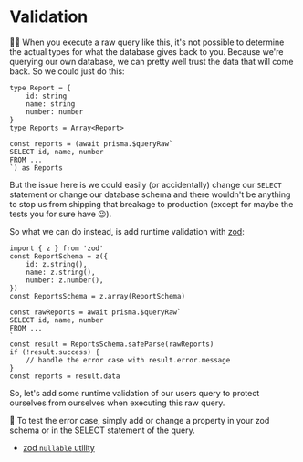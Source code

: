 # Validation

<EpicVideo url="https://www.epicweb.dev/workshops/data-modeling-deep-dive/sql/handling-typescript-errors-and-runtime-type-checking-with-prisma-and-zod" />

👨‍💼 When you execute a raw query like this, it's not possible to determine the
actual types for what the database gives back to you. Because we're querying our
own database, we can pretty well trust the data that will come back. So we could
just do this:

```tsx
type Report = {
	id: string
	name: string
	number: number
}
type Reports = Array<Report>

const reports = (await prisma.$queryRaw`
SELECT id, name, number
FROM ...
`) as Reports
```

But the issue here is we could easily (or accidentally) change our `SELECT`
statement or change our database schema and there wouldn't be anything to stop
us from shipping that breakage to production (except for maybe the tests you for
sure have 😉).

So what we can do instead, is add runtime validation with
[zod](https://zod.dev):

```tsx
import { z } from 'zod'
const ReportSchema = z({
	id: z.string(),
	name: z.string(),
	number: z.number(),
})
const ReportsSchema = z.array(ReportSchema)

const rawReports = await prisma.$queryRaw`
SELECT id, name, number
FROM ...
`
const result = ReportsSchema.safeParse(rawReports)
if (!result.success) {
	// handle the error case with result.error.message
}
const reports = result.data
```

So, let's add some runtime validation of our users query to protect ourselves
from ourselves when executing this raw query.

🦉 To test the error case, simply add or change a property in your zod schema or
in the SELECT statement of the query.

- [zod `nullable` utility](https://zod.dev/?id=nullables)
